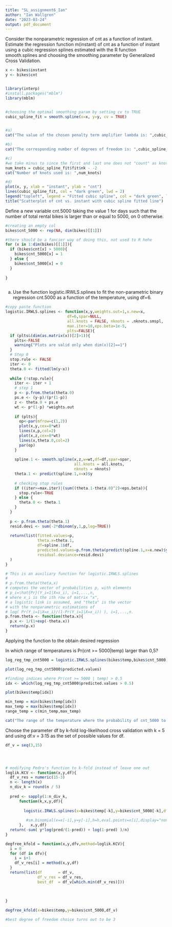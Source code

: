 ```yaml
---
title: "SL_assignment6_Ian"
author: "Ian Wallgren"
date: "2023-03-24"
output: pdf_document
---
```



Consider the nonparametric regression of cnt as a function of instant.
Estimate the regression function m(instant) of cnt as a function of
instant using a cubic regression splines estimated with the R function
smooth.splines and choosing the smoothing parameter by Generalized
Cross Validation.

```r

x <- bikes$instant
y <- bikes$cnt


library(interp)
#install.packages("mblm")
library(mblm)


#choosing the optimal smoothing param by setting cv to TRUE
cubic_spline_fit = smooth.spline(x=x, y=y, cv = TRUE)


#a)
cat("The value of the chosen penalty term amplifier lambda is: ",cubic_spline_fit$lambda)

#b)
cat("The corresponding number of degrees of freedom is: ",cubic_spline_fit$df)

#c)
#we take minus to since the first and last one does not "count" as knots
num_knots = cubic_spline_fit$fit$nk - -2
cat("Number of knots used is: ",num_knots)

#d)
plot(x, y, xlab = "instant", ylab = "cnt")
lines(cubic_spline_fit, col = "dark green", lwd = 2)
legend("topleft", legend = "Fitted cubic spline", col = "dark green", lwd = 2)
title("Scatterplot of cnt vs. instant with cubic spline fitted line")


```

Define a new variable cnt.5000 taking the value 1 for days such that the
number of total rental bikes is larger than or equal to 5000, on 0 otherwise.

```r

#creating an empty col
bikes$cnt_5000 <- rep(NA, dim(bikes)[[1]])

#there should be a fancier way of doing this, not used to R hehe
for (x in 1:dim(bikes)[[1]]){
  if (bikes$cnt[x] > 5000){
    bikes$cnt_5000[x] = 1 
  } else {
    bikes$cnt_5000[x] = 0
  }
  
}



```

a) Use the function logistic.IRWLS.splines to fit the non-parametric
binary regression cnt.5000 as a function of the temperature, using
df=6.

```r

#copy paste function
logistic.IRWLS.splines <- function(x,y,weights.out=1,x.new=x,
                           df=6,spar=NULL, 
                           all.knots = FALSE, nknots = .nknots.smspl,  
                           max.iter=10,eps.beta=1e-5,
                           plts=FALSE){
  if (plts&(dim(as.matrix(x))[2]>1)){
    plts<-FALSE
    warning("Plots are valid only when dim(x)[2]==1")
  }
  # Step 0
  stop.rule <- FALSE
  iter <- 0
  theta.0 <- fitted(lm(y~x)) 
  
  while (!stop.rule){
    iter <- iter + 1 
    # step 1
    p <- p.from.theta(theta.0)
    ps.e <- (y-p)/(p*(1-p))
    z <- theta.0 + ps.e 
    wt <- p*(1-p) *weights.out
    
    if (plts){
      op<-par(mfrow=c(1,2))
      plot(x,y,cex=8*wt)
      lines(x,p,col=2)
      plot(x,z,cex=8*wt)
      lines(x,theta.0,col=2)
      par(op)
    }
    
    spline.1 <- smooth.spline(x,z,w=wt,df=df,spar=spar,
                              all.knots = all.knots,
                              nknots = nknots) 
    theta.1 <- predict(spline.1,x=x)$y
    
    # checking stop rules
    if ((iter>=max.iter)|(sum((theta.1-theta.0)^2)<eps.beta)){
      stop.rule<-TRUE
    } else {
      theta.0 <- theta.1
    }
  }
  
  p <- p.from.theta(theta.1)
  resid.devi <- sum(-2*dbinom(y,1,p,log=TRUE))
  
  return(list(fitted.values=p,
              theta.x=theta.1,
              df=spline.1$df,
              predicted.values=p.from.theta(predict(spline.1,x=x.new)$y),
              residual.deviance=resid.devi)
  )
} 

# This is an auxiliary function for logistic.IRWLS.splines
#
# p.from.theta(theta,x) 
# computes the vector of probabilities p, with elements
# p_i=\hat{Pr}(Y_i=1|X=x_i), i=1,...,n,
# where x_i is the ith row of matrix "x",
# a logistic link is assumed, and "theta" is the vector 
# with the nonparametric estimations of 
# log( Pr(Y_i=1|X=x_i)/(1-Pr(Y_i=1|X=x_i)) ), i=1,...,n.
p.from.theta <- function(theta.x){
  p.x <- 1/(1+exp(-theta.x))
  return(p.x)
}


```


Applying the function to the obtain desired regression

In which range of temperatures is
Pr(cnt >= 5000|temp) larger than 0,5?

```r

log_reg_tmp_cnt5000 = logistic.IRWLS.splines(bikes$temp,bikes$cnt_5000,df=6)

plot(log_reg_tmp_cnt5000$predicted.values)

#finding indices where Pr(cnt >= 5000 | temp) > 0.5
idx <- which(log_reg_tmp_cnt5000$predicted.values > 0.5)

plot(bikes$temp[idx])

min_temp = min(bikes$temp[idx])
max_temp = max(bikes$temp[idx])
range_temp = c(min_temp,max_temp)

cat("The range of the temperature where the probability of cnt_5000 to be greater than 0.5 is: ",range_temp)
```

Choose the parameter df by k-fold log-likelihood cross validation
with k = 5 and using df.v = 3:15 as the set of possible values for
df.

```r

df_v = seq(3,15)




# modifying Pedro's function to k-fold instead of leave one out
loglik.KCV <- function(x,y,df){
  df_v_res = numeric(15-3)
  n <- length(x)
  n_div_k = round(n / 5)
  
  pred <- sapply(1:n_div_k, 
      function(k,x,y,df){
        
        logistic.IRWLS.splines(x=bikes$temp[-k],y=bikes$cnt_5000[-k],df=df)$predicted.values
        
         #sm.binomial(x=x[-i],y=y[-i],h=h,eval.points=x[i],display="none")$estimate
      },   x,y,df)
  return(-sum( y*log(pred/(1-pred)) + log(1-pred) )/n)
}

degfree_kfold = function(x,y,dfv,method=loglik.KCV){
  i = 0
  for (df in dfv){
    i = i+1
    df_v_res[i] = method(x,y,df) 
  }
  return(list(df       = df_v,
              df_v_res = df_v_res,
              best_df  = df_v[which.min(df_v_res)]))
  
  
  
}

degfree_kfold(x=bikes$temp,y=bikes$cnt_5000,df_v)

#best degree of freedom choice turns out to be 3
```







